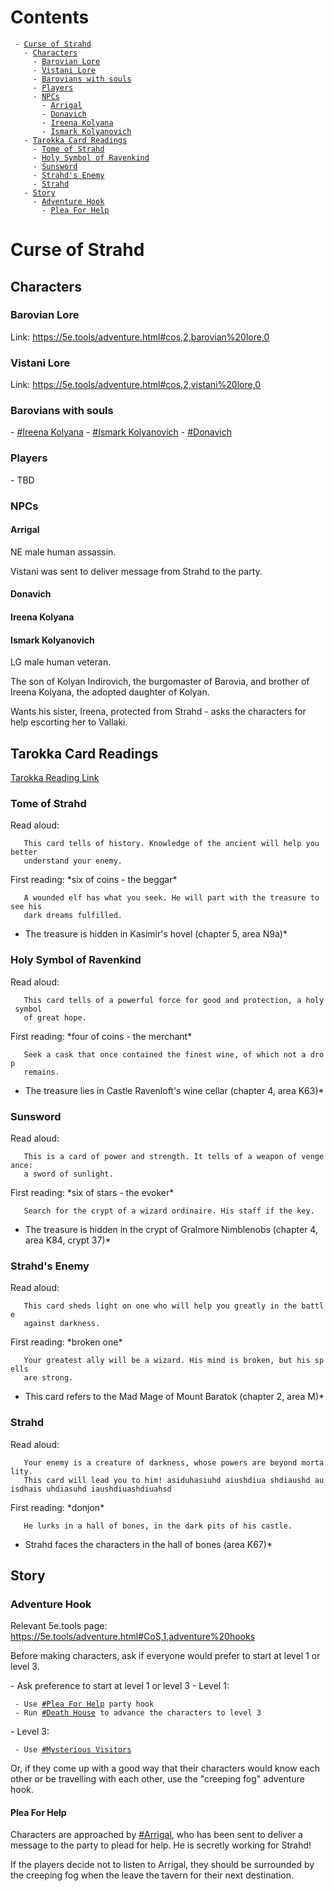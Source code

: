 = Contents =
  - [[#Curse of Strahd|Curse of Strahd]]
    - [[#Curse of Strahd#Characters|Characters]]
      - [[#Curse of Strahd#Characters#Barovian Lore|Barovian Lore]]
      - [[#Curse of Strahd#Characters#Vistani Lore|Vistani Lore]]
      - [[#Curse of Strahd#Characters#Barovians with souls|Barovians with souls]]
      - [[#Curse of Strahd#Characters#Players|Players]]
      - [[#Curse of Strahd#Characters#NPCs|NPCs]]
        - [[#Curse of Strahd#Characters#NPCs#Arrigal|Arrigal]]
        - [[#Curse of Strahd#Characters#NPCs#Donavich|Donavich]]
        - [[#Curse of Strahd#Characters#NPCs#Ireena Kolyana|Ireena Kolyana]]
        - [[#Curse of Strahd#Characters#NPCs#Ismark Kolyanovich|Ismark Kolyanovich]]
    - [[#Curse of Strahd#Tarokka Card Readings|Tarokka Card Readings]]
      - [[#Curse of Strahd#Tarokka Card Readings#Tome of Strahd|Tome of Strahd]]
      - [[#Curse of Strahd#Tarokka Card Readings#Holy Symbol of Ravenkind|Holy Symbol of Ravenkind]]
      - [[#Curse of Strahd#Tarokka Card Readings#Sunsword|Sunsword]]
      - [[#Curse of Strahd#Tarokka Card Readings#Strahd's Enemy|Strahd's Enemy]]
      - [[#Curse of Strahd#Tarokka Card Readings#Strahd|Strahd]]
    - [[#Curse of Strahd#Story|Story]]
      - [[#Curse of Strahd#Story#Adventure Hook|Adventure Hook]]
        - [[#Curse of Strahd#Story#Adventure Hook#Plea For Help|Plea For Help]]

= Curse of Strahd =

{{https://5e.tools/img/adventure/CoS/Count%20Strahd%20von%20Zarovich.jpg?v=1.108.6}}

== Characters ==

=== Barovian Lore ===

Link: https://5e.tools/adventure.html#cos,2,barovian%20lore,0

=== Vistani Lore ===

Link: https://5e.tools/adventure.html#cos,2,vistani%20lore,0

=== Barovians with souls ===

- [[#Ireena Kolyana]]
- [[#Ismark Kolyanovich]]
- [[#Donavich]]

=== Players ===

- TBD

=== NPCs ===

==== Arrigal ====

NE male human assassin.

Vistani was sent to deliver message from Strahd to the party.

==== Donavich ====

==== Ireena Kolyana ====

==== Ismark Kolyanovich ====

LG male human veteran.

The son of Kolyan Indirovich, the burgomaster of Barovia, and brother of Ireena
Kolyana, the adopted daughter of Kolyan.

Wants his sister, Ireena, protected from Strahd - asks the characters for help
escorting her to Vallaki.

== Tarokka Card Readings ==

[[http://me.nathanialmcconnell.name/tarokka/|Tarokka Reading Link]]

=== Tome of Strahd ===

Read aloud:

    This card tells of history. Knowledge of the ancient will help you better
    understand your enemy.

First reading: *six of coins - the beggar*

    A wounded elf has what you seek. He will part with the treasure to see his
    dark dreams fulfilled.

*The treasure is hidden in Kasimir's hovel (chapter 5, area N9a)*

{{https://www.enworld.org/attachments/beggar-png.73356/}}

=== Holy Symbol of Ravenkind ===

Read aloud:

    This card tells of a powerful force for good and protection, a holy symbol
    of great hope.

First reading: *four of coins - the merchant*

    Seek a cask that once contained the finest wine, of which not a drop
    remains.

*The treasure lies in Castle Ravenloft's wine cellar (chapter 4, area K63)*

{{https://www.enworld.org/attachments/t1merchant-png.73380/}}

=== Sunsword ===

Read aloud:

    This is a card of power and strength. It tells of a weapon of vengeance:
    a sword of sunlight.

First reading: *six of stars - the evoker*

    Search for the crypt of a wizard ordinaire. His staff if the key.

*The treasure is hidden in the crypt of Gralmore Nimblenobs (chapter 4, area K84, crypt 37)*

{{https://www.enworld.org/attachments/evoker-png.73365/}}

=== Strahd's Enemy ===

Read aloud:

    This card sheds light on one who will help you greatly in the battle
    against darkness.

First reading: *broken one*

    Your greatest ally will be a wizard. His mind is broken, but his spells
    are strong.

*This card refers to the Mad Mage of Mount Baratok (chapter 2, area M)*

{{https://www.enworld.org/attachments/broken-png.73359/}}

=== Strahd ===

Read aloud:

    Your enemy is a creature of darkness, whose powers are beyond mortality.
    This card will lead you to him! asiduhasiuhd aiushdiua shdiaushd auisdhais uhdiasuhd iaushdiuashdiuahsd 

First reading: *donjon*

    He lurks in a hall of bones, in the dark pits of his castle.

*Strahd faces the characters in the hall of bones (area K67)*

{{https://www.enworld.org/attachments/donjon-png.73363/}}

== Story ==

=== Adventure Hook ===

Relevant 5e.tools page: https://5e.tools/adventure.html#CoS,1,adventure%20hooks

Before making characters, ask if everyone would prefer to start at level 1 or
level 3.

- Ask preference to start at level 1 or level 3
- Level 1:
  - Use [[#Plea For Help]] party hook
  - Run [[#Death House]] to advance the characters to level 3
- Level 3:
  - Use [[#Mysterious Visitors]]

Or, if they come up with a good way that their characters would know each other
or be travelling with each other, use the "creeping fog" adventure hook.

==== Plea For Help ====

Characters are approached by [[#Arrigal]], who has been sent to deliver a message
to the party to plead for help. He is secretly working for Strahd!

If the players decide not to listen to Arrigal, they should be surrounded by the
creeping fog when the leave the tavern for their next destination.
